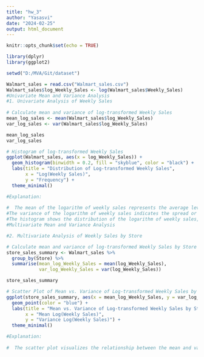 ---
title: "hw_3"
author: "Yasasvi"
date: "2024-02-25"
output: html_document
---

```{r setup, include=FALSE}
knitr::opts_chunk$set(echo = TRUE)
```

```{r Walmart_sales}
library(dplyr)
library(ggplot2)

setwd("D:/MVA/Git/dataset")

Walmart_sales = read.csv("Walmart_sales.csv")
Walmart_sales$log_Weekly_Sales <- log(Walmart_sales$Weekly_Sales)
#Univariate Mean and Variance Analysis
#1. Univariate Analysis of Weekly Sales
  
# Calculate mean and variance of log-transformed Weekly Sales
mean_log_sales <- mean(Walmart_sales$log_Weekly_Sales)
var_log_sales <- var(Walmart_sales$log_Weekly_Sales)

mean_log_sales
var_log_sales

# Histogram of log-transformed Weekly Sales
ggplot(Walmart_sales, aes(x = log_Weekly_Sales)) +
  geom_histogram(binwidth = 0.2, fill = "skyblue", color = "black") +
  labs(title = "Distribution of Log-transformed Weekly Sales",
       x = "Log(Weekly Sales)",
       y = "Frequency") +
  theme_minimal()

#Explanation:
  
#  The mean of the logarithm of weekly sales represents the average level of sales on a logarithmic scale.
#The variance of the logarithm of weekly sales indicates the spread or variability of sales values around the mean on a logarithmic scale.
#The histogram shows the distribution of the logarithm of weekly sales, giving insight into the pattern and shape of the sales data after logarithmic transformation.
#Multivariate Mean and Variance Analysis
```
```{r}
#2. Multivariate Analysis of Weekly Sales by Store

# Calculate mean and variance of log-transformed Weekly Sales by Store
store_sales_summary <- Walmart_sales %>%
  group_by(Store) %>%
  summarise(mean_log_Weekly_Sales = mean(log_Weekly_Sales),
            var_log_Weekly_Sales = var(log_Weekly_Sales))

store_sales_summary

# Scatter Plot of Mean vs. Variance of Log-transformed Weekly Sales by Store
ggplot(store_sales_summary, aes(x = mean_log_Weekly_Sales, y = var_log_Weekly_Sales)) +
  geom_point(color = "blue") +
  labs(title = "Mean vs. Variance of Log-transformed Weekly Sales by Store",
       x = "Mean Log(Weekly Sales)",
       y = "Variance Log(Weekly Sales)") +
  theme_minimal()

#Explanation:
  
#  The scatter plot visualizes the relationship between the mean and variance of the logarithm of weekly sales for each store.
```